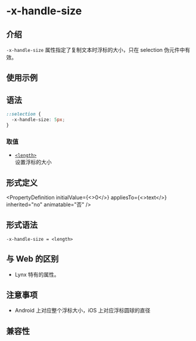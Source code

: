 # -x-handle-size

## 介绍

`-x-handle-size` 属性指定了复制文本时浮标的大小，只在 selection 伪元件中有效。

## 使用示例


<Go
  example="css-api"
  defaultFile="src/-x-handle-size/App.tsx"
  img="https://lf-lynx.tiktok-cdns.com/obj/lynx-artifacts-oss-sg/lynx-website/assets/doc/css/-x-handle-size.jpg"
  defaultEntryFile="dist/-x-handle-size.lynx.bundle"
  entry="src/-x-handle-size"
/>

## 语法

```css
::selection {
  -x-handle-size: 5px;
}
```

### 取值

- [`<length>`](/api/css/data-type/length.mdx)<br/>
  设置浮标的大小

## 形式定义


<PropertyDefinition
  initialValue={<>0</>}
  appliesTo={<>text</>}
  inherited="no"
  animatable="否"
/>

## 形式语法

```
-x-handle-size = <length>
```

## 与 Web 的区别

- Lynx 特有的属性。

## 注意事项

- Android 上对应整个浮标大小，iOS 上对应浮标圆球的直径

## 兼容性


<LegacyCompatTable metadata="css/properties/-x-handle-size" />
